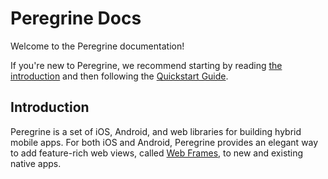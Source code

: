 # Peregrine Docs

Welcome to the Peregrine documentation!

If you're new to Peregrine, we recommend starting by reading [the
introduction](#introduction) and then following the [Quickstart
Guide](quickstart).

## Introduction

Peregrine is a set of iOS, Android, and web libraries for building hybrid
mobile apps. For both iOS and Android, Peregrine provides an elegant way to add
feature-rich web views, called [Web Frames](architecture#web-frames), to new
and existing native apps.
